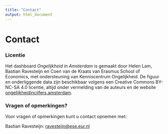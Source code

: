 ```yaml
---
title: "Contact"
output: html_document
---
```


# Contact


### Licentie
Het dashboard <i>Ongelijkheid in Amsterdam</i>  is gemaakt door Helen Lam, Bastian Ravesteijn en Coen van de Kraats van Erasmus School of Economics, met ondersteuning van Kenniscentrum 
Ongelijkheid. De figuur en onderliggende data zijn beschikbaar volgens een 
Creative Commons BY-NC-SA 4.0 licentie, altijd onder vermelding van de 
auteurs en de website [ongelijkheidincijfers.amsterdam](https://www.ongelijkheidincijfers.amsterdam).


### Vragen of opmerkingen?
Voor vragen of opmerkingen kunt u contact opnemen met: 

Bastian Ravesteijn: <a href="mailto:ravesteijn@ese.eur.nl">ravesteijn@ese.eur.nl</a>

